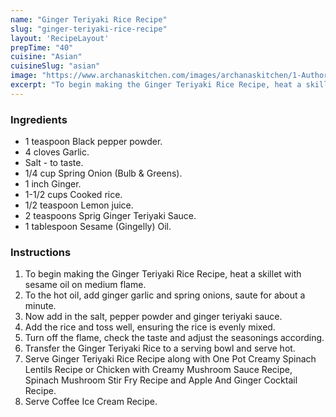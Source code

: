---
name: "Ginger Teriyaki Rice Recipe"
slug: "ginger-teriyaki-rice-recipe"
layout: 'RecipeLayout'
prepTime: "40"
cuisine: "Asian"
cuisineSlug: "asian"
image: "https://www.archanaskitchen.com/images/archanaskitchen/1-Author/Donna_George/Teriyaki_Ginger_Rice_Recipe-3_1600.jpg"
excerpt: "To begin making the Ginger Teriyaki Rice Recipe, heat a skillet with sesame oil on medium flame"
---

### Ingredients

- 1 teaspoon Black pepper powder.
- 4 cloves Garlic.
- Salt - to taste.
- 1/4 cup Spring Onion (Bulb & Greens).
- 1 inch Ginger.
- 1-1/2 cups Cooked rice.
- 1/2 teaspoon Lemon juice.
- 2 teaspoons Sprig Ginger Teriyaki Sauce.
- 1 tablespoon Sesame (Gingelly) Oil.

### Instructions

1. To begin making the Ginger Teriyaki Rice Recipe, heat a skillet with sesame oil on medium flame.
1. To the hot oil, add ginger garlic and spring onions, saute for about a minute.
1. Now add in the salt, pepper powder and ginger teriyaki sauce.
1. Add the rice and toss well, ensuring the rice is evenly mixed.
1. Turn off the flame, check the taste and adjust the seasonings according.
1. Transfer the Ginger Teriyaki Rice to a serving bowl and serve hot.
1. Serve Ginger Teriyaki Rice Recipe along with One Pot Creamy Spinach Lentils Recipe or Chicken with Creamy Mushroom Sauce Recipe, Spinach Mushroom Stir Fry Recipe and Apple And Ginger Cocktail Recipe.
1. Serve Coffee Ice Cream Recipe.
